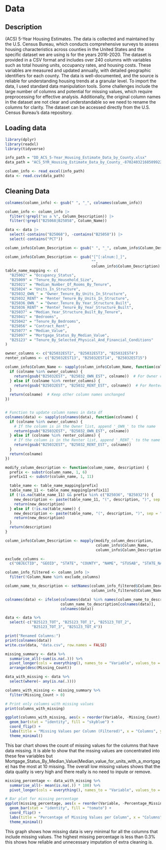 # Data

## Description
(ACS) 5-Year Housing Estimates. The data is collected and maintained by the U.S. 
Census Bureau, which conducts comprehensive surveys to assess housing 
characteristics across counties in the United States and the specific dataset we 
are using is for the years 2016-2020. The dataset is provided in a CSV format and 
includes over 240 columns with variables such as total housing units, occupancy 
rates, and housing costs. These variables are measured and updated annually, 
with detailed geographic identifiers for each county. The data is 
well-documented, and the source is reliable for understanding housing trends at 
a granular level. To import the data, I used standard data manipulation tools. 
Some challenges include the large number of columns and potential for missing 
values, which require preprocessing for effective analysis. Additionally, the 
original column names in the dataset are not clear and understandable so we need 
to rename the columns for clarity. The dataset can be accessed directly from the 
U.S. Census Bureau's data repository.

## Loading data
```r
library(dplyr)
library(readxl)
library(tidyverse)

info_path = "DD_ACS_5-Year_Housing_Estimate_Data_by_County.xlsx"
data_path = "ACS_5YR_Housing_Estimate_Data_by_County_-8702403216850992228.csv"

column_info <- read_excel(info_path)
data <- read.csv(data_path)
```

## Cleaning Data
```r
colnames(column_info) <- gsub(" ", "_", colnames(column_info))

column_info <- column_info |>
  filter(!grepl("as a %", Column_Description)) |>
  filter(!grepl("B25068|B25058", Column_Name))

data <- data |>
  select(-contains("B25068"), -contains("B25058")) |> 
  select(-contains("PCT"))

column_info$Column_Description <- gsub(" ", "_", column_info$Column_Description)

column_info$Column_Description <- gsub("[^[:alnum:]_]", 
                                       "", 
                                       column_info$Column_Description)
table_name_mapping <- c(
  "B25002" = "Occupancy_Status",
  "B25009" = "Tenure_By_Household_Size",
  "B25021" = "Median_Number_Of_Rooms_By_Tenure",
  "B25024" = "Units_In_Structure",
  "B25032_OWN_" = "Owner_Tenure_By_Units_In_Structure",
  "B25032_RENT" = "Renter_Tenure_By_Units_In_Structure",
  "B25036_OWN_" = "Owner_Tenure_By_Year_Structure_Built",
  "B25036_RENT" = "Renter_Tenure_By_Year_Structure_Built",
  "B25037" = "Median_Year_Structure_Built_By_Tenure",
  "B25041" = "Bedrooms",
  "B25042" = "Tenure_By_Bedrooms",
  "B25056" = "Contract_Rent",
  "B25077" = "Median_Value",
  "B25097" = "Mortgage_Status_By_Median_Value",
  "B25123" = "Tenure_By_Selected_Physical_And_Financial_Conditions"
)

owner_columns <- c("B25032EST2", "B25032EST3", "B25032EST4")
renter_columns <- c("B25032EST13", "B25032EST14", "B25032EST15")

column_info$Column_Name <- sapply(column_info$Column_Name, function(colname) {
  if (colname %in% owner_columns) {
    return(gsub("B25032EST", "B25032_OWN_EST", colname))  # For Owner columns
  } else if (colname %in% renter_columns) {
    return(gsub("B25032EST", "B25032_RENT_EST", colname))  # For Renter columns
  }
  return(colname)  # Keep other column names unchanged
})


# Function to update column names in data df
colnames(data) <- sapply(colnames(data), function(colname) {
  if (colname %in% owner_columns) {
    # If the column is in the Owner list, append '_OWN_' to the name
    return(gsub("B25032EST", "B25032_OWN_EST", colname))
  } else if (colname %in% renter_columns) {
    # If the column is in the Renter list, append '_RENT_' to the name
    return(gsub("B25032EST", "B25032_RENT_EST", colname))
  }
  return(colname)
})

modify_column_description <- function(column_name, description) {
  prefix <- substr(column_name, 1, 6)
  prefix11 <- substr(column_name, 1, 11)

  table_name <- table_name_mapping[prefix]
  table_name_11 <- table_name_mapping[prefix11]
  if (!is.na(table_name_11) && prefix %in% c("B25036", "B25032")) {
    new_description <- paste(table_name_11, "(", description, ")", sep = "")
    return(new_description)
  } else if (!is.na(table_name)) {
    new_description <- paste(table_name, "(", description, ")", sep = "")
    return(new_description)
  }
  return(description)
}

column_info$Column_Description <- mapply(modify_column_description, 
                                         column_info$Column_Name, 
                                         column_info$Column_Description)

exclude_columns <- 
  c("OBJECTID", "GEOID", "STATE", "COUNTY", "NAME", "STUSAB", "STATE_NAME")

column_info_filtered <- column_info |>
  filter(!Column_Name %in% exclude_columns)

column_name_to_description <- setNames(column_info_filtered$Column_Description, 
                                       column_info_filtered$Column_Name)

colnames(data) <- ifelse(colnames(data) %in% names(column_name_to_description),
                         column_name_to_description[colnames(data)],
                         colnames(data))

data <- data %>%
  select(-c("B25123_TOT", "B25123_TOT_1", "B25123_TOT_2", 
            "B25123_TOT_3", "B25123_TOT_4"))

print("Renamed Columns:")
print(colnames(data))
write.csv(data, "data.csv", row.names = FALSE)

```

```r
missing_summary <- data %>%
  summarise_all(~sum(is.na(.))) %>%
  pivot_longer(cols = everything(), names_to = "Variable", values_to = "Missing_Count") %>%
  arrange(desc(Missing_Count))

data_with_missing <- data %>%
  select(where(~ any(is.na(.))))

columns_with_missing <- missing_summary %>%
  filter(Missing_Count > 0)

# Print only columns with missing values
print(columns_with_missing)

```
```r
ggplot(columns_with_missing, aes(x = reorder(Variable, -Missing_Count), y = Missing_Count)) +
  geom_bar(stat = "identity", fill = "skyblue") +
  coord_flip() +
  labs(title = "Missing Values per Column (Filtered)", x = "Columns", y = "Count of Missing Values") +
  theme_minimal()
```
  This bar chart shows the count of missing values for the columns that have 
data missing. It is able to show that the mssing values are concentrated
into these few variables but 
Mortgage_Status_By_Median_Value(Median_value_for_units_with_a_mortgage) has the
most at 10 missing. The overall low missing values shows that the data quality
is very high and there really is no need to inpute or remove. 

```r
missing_percentage <- data_with_missing %>%
  summarise_all(~ mean(is.na(.)) * 100) %>%
  pivot_longer(cols = everything(), names_to = "Variable", values_to = "Percentage_Missing")

# Bar plot for missing percentage
ggplot(missing_percentage, aes(x = reorder(Variable, -Percentage_Missing), y = Percentage_Missing)) +
  geom_bar(stat = "identity", fill = "tomato") +
  coord_flip() +
  labs(title = "Percentage of Missing Values per Column", x = "Columns", y = "Percentage Missing") +
  theme_minimal()
```
This graph shows how missing data is very minimal for all the columns that
include missing values. The highest missing percentage is less than 0.3% this 
shows how reliable and unnecessary imputation of extra cleaning is.